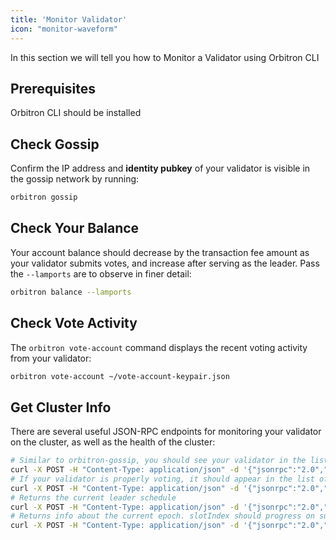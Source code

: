 ```yaml
---
title: 'Monitor Validator'
icon: "monitor-waveform"
---
```

In this section we will tell you how to Monitor a Validator using Orbitron CLI

## Prerequisites
<CardGroup cols={1}>

  <Card title="Command Line Interface" icon="terminal" href="/quickstart">
   Orbitron CLI should be installed
  </Card>

</CardGroup>

## Check Gossip

Confirm the IP address and **identity pubkey** of your validator is visible in
the gossip network by running:

```bash
orbitron gossip
```

## Check Your Balance

Your account balance should decrease by the transaction fee amount as your
validator submits votes, and increase after serving as the leader. Pass the
`--lamports` are to observe in finer detail:

```bash
orbitron balance --lamports
```

## Check Vote Activity

The `orbitron vote-account` command displays the recent voting activity from
your validator:

```bash
orbitron vote-account ~/vote-account-keypair.json
```

## Get Cluster Info

There are several useful JSON-RPC endpoints for monitoring your validator on the
cluster, as well as the health of the cluster:

```bash
# Similar to orbitron-gossip, you should see your validator in the list of cluster nodes
curl -X POST -H "Content-Type: application/json" -d '{"jsonrpc":"2.0","id":1, "method":"getClusterNodes"}' http://api.testnet.orbitron.network:8899
# If your validator is properly voting, it should appear in the list of `current` vote accounts. If staked, `stake` should be > 0
curl -X POST -H "Content-Type: application/json" -d '{"jsonrpc":"2.0","id":1, "method":"getVoteAccounts"}' http://api.testnet.orbitron.network:8899
# Returns the current leader schedule
curl -X POST -H "Content-Type: application/json" -d '{"jsonrpc":"2.0","id":1, "method":"getLeaderSchedule"}' http://api.testnet.orbitron.network:8899
# Returns info about the current epoch. slotIndex should progress on subsequent calls.
curl -X POST -H "Content-Type: application/json" -d '{"jsonrpc":"2.0","id":1, "method":"getEpochInfo"}' http://api.testnet.orbitron.network:8899
```
